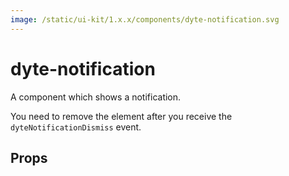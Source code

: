 ```yaml
---
image: /static/ui-kit/1.x.x/components/dyte-notification.svg
---
```


# dyte-notification

A component which shows a notification.

You need to remove the element after you receive the `dyteNotificationDismiss`
event.

## Props

<PropsTable of="dyte-notification" />
